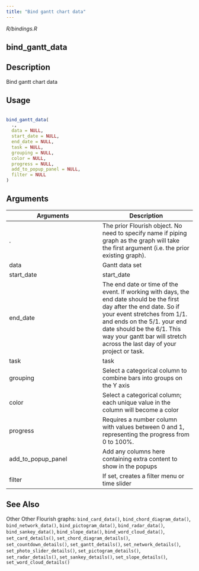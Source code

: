 ```yaml
---
title: "Bind gantt chart data"
---
```


*R/bindings.R*

## bind_gantt_data

## Description
 Bind gantt chart data 


## Usage
```r
 
bind_gantt_data( 
  ., 
  data = NULL, 
  start_date = NULL, 
  end_date = NULL, 
  task = NULL, 
  grouping = NULL, 
  color = NULL, 
  progress = NULL, 
  add_to_popup_panel = NULL, 
  filter = NULL 
) 
```

## Arguments
|Arguments|Description|
|---|---|
| . | The prior Flourish object. No need to specify name if piping graph as the graph will take the first argument (i.e. the prior existing graph). |
| data | Gantt data set |
| start_date | start_date |
| end_date | The end date or time of the event. If working with days, the end date should be the first day after the end date. So if your event stretches from 1/1. and ends on the 5/1. your end date should be the 6/1. This way your gantt bar will stretch across the last day of your project or task. |
| task | task |
| grouping | Select a categorical column to combine bars into groups on the Y axis |
| color | Select a categorical column; each unique value in the column will become a color |
| progress | Requires a number column with values between 0 and 1, representing the progress from 0 to 100%. |
| add_to_popup_panel | Add any columns here containing extra content to show in the popups |
| filter | If set, creates a filter menu or time slider |






## See Also
 Other Other Flourish graphs:  `bind_card_data()`, `bind_chord_diagram_data()`, `bind_network_data()`, `bind_pictogram_data()`, `bind_radar_data()`, `bind_sankey_data()`, `bind_slope_data()`, `bind_word_cloud_data()`, `set_card_details()`, `set_chord_diagram_details()`, `set_countdown_details()`, `set_gantt_details()`, `set_network_details()`, `set_photo_slider_details()`, `set_pictogram_details()`, `set_radar_details()`, `set_sankey_details()`, `set_slope_details()`, `set_word_cloud_details()` 

